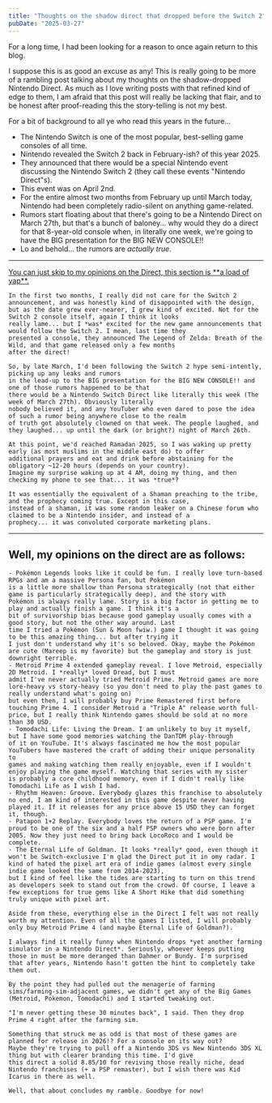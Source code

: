 ```yaml
---
title: "Thoughts on the shadow direct that dropped before the Switch 2"
pubDate: "2025-03-27"
---
```


For a long time, I had been looking for a reason to once again return to this blog.

I suppose this is as good an excuse as any! This is really going to be more of a rambling
post talking about my thoughts on the shadow-dropped Nintendo Direct. As much as I love writing posts with that
refined kind of edge to them, I am afraid that this post will really be lacking that flair, and to be honest after
proof-reading this the story-telling is not my best.

For a bit of background to all ye who read this years in the future...
- The Nintendo Switch is one of the most popular, best-selling game consoles of all time.
- Nintendo revealed the Switch 2 back in February-ish? of this year 2025.
- They announced that there would be a special Nintendo event discussing the Nintendo Switch 2 (they call these events "Nintendo Direct"s).
- This event was on April 2nd.
- For the entire almost two months from February up until March today, Nintendo had been completely radio-silent on anything
  game-related.
- Rumors start floating about that there's going to be a Nintendo Direct on March 27th, but that's a bunch of baloney... why would they
  do a direct for that 8-year-old console when, in literally one week, we're going to have the BIG presentation for the BIG NEW CONSOLE!!
- Lo and behold... the rumors are *actually true*.

<hr className={"border-1 border-orange-800 my-2"} />

<section className={"p-2"}>
    <a href={"#opinions"} className={"text-blue-600"}>You can just skip to my opinions on the Direct, this section is **a load of yap**.</a>

    In the first two months, I really did not care for the Switch 2 announcement, and was honestly kind of disappointed with the design,
    but as the date grew ever-nearer, I grew kind of excited. Not for the Switch 2 console itself, again I think it looks
    really lame... but I *was* excited for the new game announcements that would follow the Switch 2. I mean, last time they
    presented a console, they announced The Legend of Zelda: Breath of the Wild, and that game released only a few months
    after the direct!

    So, by late March, I'd been following the Switch 2 hype semi-intently, picking up any leaks and rumors
    in the lead-up to the BIG presentation for the BIG NEW CONSOLE!! and one of those rumors happened to be that
    there would be a Nintendo Switch Direct like literally this week (The week of March 27th). Obviously literally
    nobody believed it, and any YouTuber who even dared to pose the idea of such a rumor being anywhere close to the realm
    of truth got absolutely clowned on that week. The people laughed, and they laughed... up until the dark (or bright?) night of March 26th.

    At this point, we'd reached Ramadan 2025, so I was waking up pretty early (as most muslims in the middle east do) to offer
    additional prayers and eat and drink before abstaining for the obligatory ~12-20 hours (depends on your country).
    Imagine my surprise waking up at 4 AM, doing my thing, and then checking my phone to see that... it was *true*?

    It was essentially the equivalent of a Shaman preaching to the tribe, and the prophecy coming true. Except in this case,
    instead of a shaman, it was some random leaker on a Chinese forum who claimed to be a Nintendo insider, and instead of a
    prophecy... it was convoluted corporate marketing plans.
</section>

<hr className={"border-1 border-orange-800 my-2"} />

<section>
    <h2 id={"opinions"} className={"w-fit p-2 font-bold text-xl"}>Well, my opinions on the direct are as follows:</h2>

    - Pokémon Legends looks like it could be fun. I really love turn-based RPGs and am a massive Persona fan, but Pokémon
    is a little more shallow than Persona strategically (not that either game is particularly strategically deep), and the story with
    Pokémon is always really lame. Story is a big factor in getting me to play and actually finish a game. I think it's a
    bit of survivorship bias because good gameplay usually comes with a good story, but not the other way around. Last
    time I tried a Pokémon (Sun & Moon fwiw.) game I thought it was going to be this amazing thing... but after trying it
    I just don't understand why it's so beloved. Okay, maybe the Pokémon are cute (Mareep is my favorite) but the gameplay and story is just downright terrible.
    - Metroid Prime 4 extended gameplay reveal. I love Metroid, especially 2D Metroid. I *really* loved Dread, but I must
    admit I've never actually tried Metroid Prime. Metroid games are more lore-heavy vs story-heavy (so you don't need to play the past games to really understand what's going on)
    but even then, I will probably buy Prime Remastered first before touching Prime 4. I consider Metroid a "Triple A" release worth full-price, but I really think Nintendo games should be sold at no more than 30 USD.
    - Tomodachi Life: Living the Dream. I am unlikely to buy it myself, but I have some good memories watching the DanTDM play-through
    of it on YouTube. It's always fascinated me how the most popular YouTubers have mastered the craft of adding their unique personality to
    games and making watching them really enjoyable, even if I wouldn't enjoy playing the game myself. Watching that series with my sister
    is probably a core childhood memory, even if I didn't really like Tomodachi Life as I wish I had.
    - Rhythm Heaven: Groove. Everybody glazes this franchise to absolutely no end, I am kind of interested in this game despite never having played it. If it releases for any price above 15 USD they can forget it, though.
    - Patapon 1+2 Replay. Everybody loves the return of a PSP game. I'm proud to be one of the six and a half PSP owners who were born after 2005. Now they just need to bring back LocoRoco and I would be complete.
    - The Eternal Life of Goldman. It looks *really* good, even though it won't be Switch-exclusive I'm glad the Direct put it in omy radar. I kind of hated the pixel art era of indie games (almost every single indie game looked the same from 2014-2023),
    but I kind of feel like the tides are starting to turn on this trend as developers seek to stand out from the crowd. Of course, I leave a few exceptions for true gems like A Short Hike that did something truly unique with pixel art.

    Aside from these, everything else in the Direct I felt was not really worth my attention. Even of all the games I listed, I will probably only buy Metroid Prime 4 (and maybe Eternal Life of Goldman?).

    I always find it really funny when Nintendo drops *yet another farming simulator in a Nintendo Direct*. Seriously, whoever keeps putting
    those in must be more deranged than Dahmer or Bundy. I'm surprised that after years, Nintendo hasn't gotten the hint to completely take them out.

    By the point they had pulled out the menagerie of farming sims/farming-sim-adjacent games, we didn't get any of the Big Games (Metroid, Pokemon, Tomodachi) and I started tweaking out.

    "I'm never getting these 30 minutes back", I said. Then they drop Prime 4 right after the farming sim.

    Something that struck me as odd is that most of these games are planned for release in 2026!? For a console on its way out?
    Maybe they're trying to pull off a Nintendo 3DS vs New Nintendo 3DS XL thing but with clearer branding this time. I'd give
    this direct a solid 8.85/10 for reviving those really niche, dead Nintendo franchises (+ a PSP remaster), but I wish there was Kid Icarus in there as well.

    Well, that about concludes my ramble. Goodbye for now!
</section>

